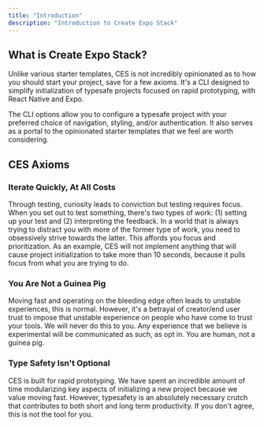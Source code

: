 ```yaml
---
title: "Introduction"
description: "Introduction to Create Expo Stack" 
---
```


## What is Create Expo Stack?

Unlike various starter templates, CES is not incredibly opinionated as to how you should start your project, save for a few axioms. It's a CLI designed to simplify initialization of typesafe projects focused on rapid prototyping, with React Native and Expo.

The CLI options allow you to configure a typesafe project with your preferred choice of navigation, styling, and/or authentication. It also serves as a portal to the opinionated starter templates that we feel are worth considering.

## CES Axioms

### Iterate Quickly, At All Costs

Through testing, curiosity leads to conviction but testing requires focus. When you set out to test something, there's two types of work: (1) setting up your test and (2) interpreting the feedback. In a world that is always trying to distract you with more of the former type of work, you need to obsessively strive towards the latter. This affords you focus and prioritization. As an example, CES will not implement anything that will cause project initialization to take more than 10 seconds, because it pulls focus from what you are trying to do.

### You Are Not a Guinea Pig

Moving fast and operating on the bleeding edge often leads to unstable experiences, this is normal. However, it's a betrayal of creator/end user trust to impose that unstable experience on people who have come to trust your tools. We will never do this to you. Any experience that we believe is experimental will be communicated as such, as opt in. You are human, not a guinea pig.

### Type Safety Isn't Optional

CES is built for rapid prototyping. We have spent an incredible amount of time modularizing key aspects of initializing a new project because we value moving fast. However, typesafety is an absolutely necessary crutch that contributes to both short and long term productivity. If you don't agree, this is not the tool for you.
